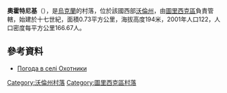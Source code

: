 {{coord|51|7|47|N|24|17|45|E|scale:30000|display=title}}

'''奧霍特尼基'''（{{lang-uk|Охотники}}），是[[烏克蘭|烏克蘭]]的村落，位於該國西部[[沃倫州|沃倫州]]，由[[圖里西克區|圖里西克區]]負責管轄，始建於十七世紀，面積0.73平方公里，海拔高度194米，2001年人口122，人口密度每平方公里166.67人。

==參考資料==
* [http://weather.in.ua/ua/volynskaja/19311 Погода в селі Охотники] {{Wayback|url=http://weather.in.ua/ua/volynskaja/19311 |date=20160305205455 }}

[[Category:沃倫州村落|Category:沃倫州村落]]
[[Category:圖里西克區村落|Category:圖里西克區村落]]


{{Volyn-geo-stub}}